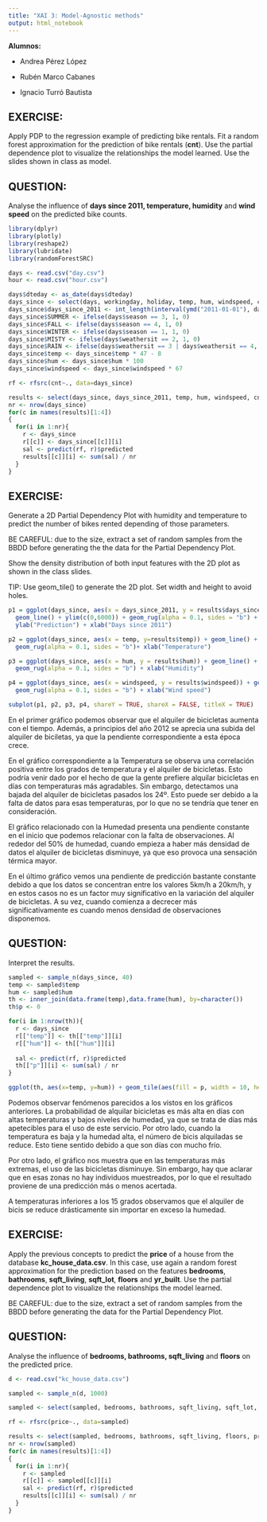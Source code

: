 ```yaml
---
title: "XAI 3: Model-Agnostic methods"
output: html_notebook
---
```


**Alumnos:**

-   Andrea Pérez López

-   Rubén Marco Cabanes

-   Ignacio Turró Bautista

## EXERCISE:

Apply PDP to the regression example of predicting bike rentals. Fit a random forest approximation for the prediction of bike rentals (**cnt**). Use the partial dependence plot to visualize the relationships the model learned. Use the slides shown in class as model.  

## QUESTION:

Analyse the influence of **days since 2011, temperature, humidity** and **wind speed** on the predicted bike counts.


```r
library(dplyr)
library(plotly)
library(reshape2)
library(lubridate)
library(randomForestSRC)

days <- read.csv("day.csv")
hour <- read.csv("hour.csv")

days$dteday <- as_date(days$dteday)
days_since <- select(days, workingday, holiday, temp, hum, windspeed, cnt)
days_since$days_since_2011 <- int_length(interval(ymd("2011-01-01"), days$dteday)) / (3600*24)
days_since$SUMMER <- ifelse(days$season == 3, 1, 0)
days_since$FALL <- ifelse(days$season == 4, 1, 0)
days_since$WINTER <- ifelse(days$season == 1, 1, 0)
days_since$MISTY <- ifelse(days$weathersit == 2, 1, 0)
days_since$RAIN <- ifelse(days$weathersit == 3 | days$weathersit == 4, 1, 0)
days_since$temp <- days_since$temp * 47 - 8
days_since$hum <- days_since$hum * 100
days_since$windspeed <- days_since$windspeed * 67

rf <- rfsrc(cnt~., data=days_since)

results <- select(days_since, days_since_2011, temp, hum, windspeed, cnt)
nr <- nrow(days_since)
for(c in names(results)[1:4])
{
  for(i in 1:nr){
    r <- days_since
    r[[c]] <- days_since[[c]][i]
    sal <- predict(rf, r)$predicted
    results[[c]][i] <- sum(sal) / nr
  }
}
```

## EXERCISE:

Generate a 2D Partial Dependency Plot with humidity and temperature to predict the number of bikes rented depending of those parameters.

BE CAREFUL: due to the size, extract a set of random samples from the BBDD before generating the the data for the Partial Dependency Plot. 

Show the density distribution of both input features with the 2D plot as shown in the class slides. 

TIP: Use geom_tile() to generate the 2D plot. Set width and height to avoid holes. 

```r
p1 = ggplot(days_since, aes(x = days_since_2011, y = results$days_since_2011)) +
  geom_line() + ylim(c(0,6000)) + geom_rug(alpha = 0.1, sides = "b") +
  ylab("Prediction") + xlab("Days since 2011")

p2 = ggplot(days_since, aes(x = temp, y=results$temp)) + geom_line() + ylim(c(0,6000)) +
  geom_rug(alpha = 0.1, sides = "b")+ xlab("Temperature")

p3 = ggplot(days_since, aes(x = hum, y = results$hum)) + geom_line() + ylim(c(0,6000)) +
  geom_rug(alpha = 0.1, sides = "b") + xlab("Humidity")

p4 = ggplot(days_since, aes(x = windspeed, y = results$windspeed)) + geom_line() + ylim(c(0,6000)) +
  geom_rug(alpha = 0.1, sides = "b") + xlab("Wind speed")

subplot(p1, p2, p3, p4, shareY = TRUE, shareX = FALSE, titleX = TRUE)
```


En el primer gráfico podemos observar que el alquiler de bicicletas aumenta con el tiempo. Además, a principios del año 2012 se aprecia una subida del alquiler de biciletas, ya que la pendiente correspondiente a esta época crece.

En el gráfico correspondiente a la Temperatura se observa una correlación positiva entre los grados de temperatura y el alquiler de bicicletas. Esto podría venir dado por el hecho de que la gente prefiere alquilar bicicletas en días con temperaturas más agradables. Sin embargo, detectamos una bajada del alquiler de bicicletas pasados los 24º. Esto puede ser debido a la falta de datos para esas temperaturas, por lo que no se tendría que tener en consideración. 

El gráfico relacionado con la Humedad presenta una pendiente constante en el inicio que podemos relacionar con la falta de observaciones. Al rededor del 50% de humedad, cuando empieza a haber más densidad de datos el alquiler de bicicletas disminuye, ya que eso provoca una sensación térmica mayor.

En el último gráfico vemos una pendiente de predicción bastante constante debido a que los datos se concentran entre los valores 5km/h a 20km/h, y en estos casos no es un factor muy significativo en la variación del alquiler de bicicletas. A su vez, cuando comienza a decrecer más significativamente es cuando menos densidad de observaciones disponemos.


## QUESTION:

Interpret the results.


```r
sampled <- sample_n(days_since, 40)
temp <- sampled$temp
hum <- sampled$hum
th <- inner_join(data.frame(temp),data.frame(hum), by=character())
th$p <- 0

for(i in 1:nrow(th)){
  r <- days_since
  r[["temp"]] <- th[["temp"]][i]
  r[["hum"]] <- th[["hum"]][i]
  
  sal <- predict(rf, r)$predicted
  th[["p"]][i] <- sum(sal) / nr
}
```

```r
ggplot(th, aes(x=temp, y=hum)) + geom_tile(aes(fill = p, width = 10, height = 15)) + geom_rug(alpha = 0.01) + xlab("Temperature") + ylab("Humidity") + scale_fill_gradient(name = "Number of bikes")
```

Podemos observar fenómenos parecidos a los vistos en los gráficos anteriores. La probabilidad de alquilar bicicletas es más alta en días con altas temperaturas y bajos niveles de humedad, ya que se trata de días más apetecibles para el uso de este servicio. Por otro lado, cuando la temperatura es baja y la humedad alta, el número de bicis alquiladas se reduce. Esto tiene sentido debido a que son días con mucho frío.

Por otro lado, el gráfico nos muestra que en las temperaturas más extremas, el uso de las bicicletas disminuye. Sin embargo, hay que aclarar que en esas zonas no hay individuos muestreados, por lo que el resultado proviene de una predicción más o menos acertada.

A temperaturas inferiores a los 15 grados observamos que el alquiler de bicis se reduce drásticamente sin importar en exceso la humedad. 

## EXERCISE:

Apply the previous concepts to predict the **price** of a house from the database **kc_house_data.csv**. In this case, use again a random forest approximation for the prediction based on the features **bedrooms**, **bathrooms**, **sqft_living**, **sqft_lot**, **floors** and **yr_built**. 
Use the partial dependence plot to visualize the relationships the model learned.

BE CAREFUL: due to the size, extract a set of random samples from the BBDD before generating the data for the Partial Dependency Plot. 

## QUESTION:

Analyse the influence of **bedrooms, bathrooms, sqft_living** and **floors** on the predicted price.


```r
d <- read.csv("kc_house_data.csv")

sampled <- sample_n(d, 1000)

sampled <- select(sampled, bedrooms, bathrooms, sqft_living, sqft_lot, floors, yr_built, price)

rf <- rfsrc(price~., data=sampled)

results <- select(sampled, bedrooms, bathrooms, sqft_living, floors, price)
nr <- nrow(sampled)
for(c in names(results)[1:4])
{
  for(i in 1:nr){
    r <- sampled
    r[[c]] <- sampled[[c]][i]
    sal <- predict(rf, r)$predicted
    results[[c]][i] <- sum(sal) / nr
  }
}
```

